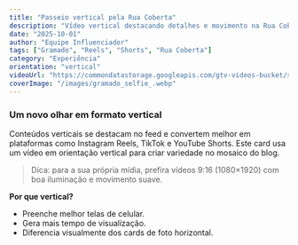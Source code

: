 ```yaml
---
title: "Passeio vertical pela Rua Coberta"
description: "Vídeo vertical destacando detalhes e movimento na Rua Coberta, perfeito para Reels e Shorts."
date: "2025-10-01"
author: "Equipe Influenciador"
tags: ["Gramado", "Reels", "Shorts", "Rua Coberta"]
category: "Experiência"
orientation: "vertical"
videoUrl: "https://commondatastorage.googleapis.com/gtv-videos-bucket/sample/BigBuckBunny.mp4"
coverImage: "/images/gramado_selfie_.webp"
---
```


### Um novo olhar em formato vertical

Conteúdos verticais se destacam no feed e convertem melhor em plataformas como Instagram Reels, TikTok e YouTube Shorts. Este card usa um vídeo em orientação vertical para criar variedade no mosaico do blog.

> Dica: para a sua própria mídia, prefira vídeos 9:16 (1080×1920) com boa iluminação e movimento suave.

**Por que vertical?**
- Preenche melhor telas de celular.
- Gera mais tempo de visualização.
- Diferencia visualmente dos cards de foto horizontal.
